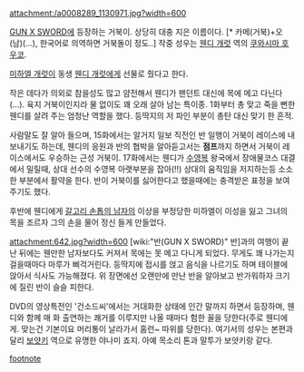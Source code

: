 attachment:/a0008289_1130971.jpg?width=600

[[GUN X SWORD]]에 등장하는 거북이. 상당히 대충 지은 이름이다. [* 카메(거북)+오(남)(…), 한국어로 의역하면 거북돌이 정도..] 작중 성우는 [[웬디 개럿]] 역의 [[쿠와시마 호우코]].

[[미하엘 개럿]]이 동생 [[웬디 개럿]]에게 선물로 줬다고 한다.

작은 데다가 의외로 참을성도 많고 얌전해서 웬디가 팬던트 대신에 목에 메고 다닌다 (…). 육지 거북이인지라 물 없이도 꽤 오래 살아 남는 특이종. 1화부터 총 맞고 죽을 뻔한 웬디를 살려 주는 엄청난 역할을 했다. 등딱지의 저 파인 부분이 총탄 대신 맞기 한 흔적. 

사람말도 잘 알아 들으며, 15화에서는 알거지 일보 직전인 반 일행이 거북이 레이스에 내보내기도 하는데, 웬디의 응원과 반의 협박을 알아듣고서는 '''점프'''까지 하면서 거북이 레이스에서도 우승하는 근성 거북이. 17화에서는 웬디가 [[수영복]] 왕국에서 장애물코스 대결에서 밀릴때, 상대 선수의 수영복 아랫부분을 잡아(!!) 상대의 움직임을 저지하는등 소소한 부분에서 활약을 한다. 반이 거북이를 싫어한다고 했을때에는 충격받은 표정을 보여주기도 했다.

후반에 웬디에게 [[갈고리 손톱의 남자]]의 이상을 부정당한 미하엘이 이성을 잃고 그녀의 목을 조르자 그의 손을 물어 정신 들게 만들었다.

attachment:642.jpg?width=600
[wiki:"반(GUN X SWORD)" 반]과의 여행이 끝난 뒤에는 웬만한 남자보다도 커져서 목에는 못 메고 다니게 되었다. 무게도 꽤 나가는지 걸을때마다 마루가 삐걱거린다. 등딱지에 접시를 얹고 음식을 나르기도 하며 테이블에 앉아서 식사도 가능해졌다. 위 장면에선 오랜만에 만난 반을 알아보고 반가워하자 크기에 질린 반이 슬슬 피한다.

DVD의 영상특전인 '건소드씨'에서는 거대화한 상태에 인간 말까지 하면서 등장하며, 웬디와 함께 매 화 출연하는 쾌거를 이루지만 나올 때마다 험한 꼴을 당한다(주로 웬디에게. 맞는건 기본이요 머리통이 날라가서 홈런~ 따위를 당한다). 여기서의 성우는 본편과 달리 [[보얏키]] 역으로 유명한 야나미 죠지. 아예 목소리 톤과 말투가 보얏키랑 같다.

[[footnote]]
